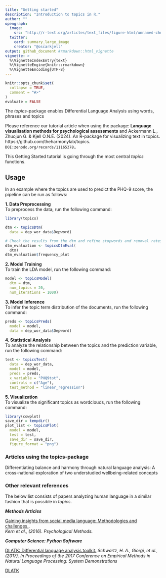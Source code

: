 ```yaml
---
title: "Getting started"
description: "Introduction to topics in R."
author: ""
opengraph:
  image: 
    src: "http://r-text.org/articles/text_files/figure-html/unnamed-chunk-5-1.png"
  twitter:
    card: summary_large_image
    creator: "@oscarkjell"
output: github_document #rmarkdown::html_vignette
vignette: >
  %\VignetteIndexEntry{text}
  %\VignetteEngine{knitr::rmarkdown}
  %\VignetteEncoding{UTF-8}
---
```

```r
knitr::opts_chunk$set(
  collapse = TRUE,
  comment = "#>"
)
evaluate = FALSE
```
The *topics*-package enables Differential Language Analysis using words, phrases and topics

Please reference our tutorial article when using the package: **Language visualisation methods for psychological assessments** and Ackermann L., Zhuojun G. & Kjell O.N.E. (2024). An R-package for visualizing text in topics. https://github.com/theharmonylab/topics. `DOI:zenodo.org/records/11165378`..

This Getting Started tutorial is going through the most central *topics* functions.  

## Usage
In an example where the topics are used to predict the PHQ-9 score, the pipeline can be run as follows:

**1. Data Preprocessing**<br>
To preprocess the data, run the following command:

```r

library(topics)

dtm <- topicsDtm(
  data = dep_wor_data$Depword)

# Check the results from the dtm and refine stopwords and removal rates if necessary
dtm_evaluation <- topicsDtmEval(
  dtm)
dtm_evaluation$frequency_plot
```

**2. Model Training**<br>
To train the LDA model, run the following command:

```r

model <- topicsModel(
  dtm = dtm,
  num_topics = 20,
  num_iterations = 1000)

```

**3. Model Inference**<br>
To infer the topic term distribution of the documents, run the following command:
```r

preds <- topicsPreds(
  model = model,
  data = dep_wor_data$Depword)

```


**4. Statistical Analysis**<br>
To analyze the relationship between the topics and the prediction variable, run the following command:
```r

test <- topicsTest(
  data = dep_wor_data,
  model = model,
  preds = preds,
  x_variable = "PHQ9tot",
  controls = c("Age"),
  test_method = "linear_regression")


```

**5. Visualization**<br>
To visualize the significant topics as wordclouds, run the following command:
```r
library(cowplot)
save_dir = tempdir()
plot_list <- topicsPlot(
  model = model,
  test = test, 
  save_dir = save_dir,
  figure_format = "png")


```



### Articles using the topics-package
Differentiating balance and harmony through natural language analysis: A cross-national exploration of two understudied wellbeing-related concepts


### Other relevant references
The below list consists of papers analyzing human language in a similar fashion that is possible in *topics*.

***Methods Articles***

[Gaining insights from social media language: Methodologies and challenges.](http://www.peggykern.org/uploads/5/6/6/7/56678211/kern_2016_-_gaining_insights_from_social_media_language-_methodologies_and_challenges.pdf).  
*Kern et al., (2016). Psychological Methods.*


***Computer Science: Python Software***  

[DLATK: Differential language analysis toolkit.](https://aclanthology.org/D17-2010/)
*Schwartz, H. A., Giorgi, et al., (2017).  In Proceedings of the 2017 Conference on Empirical Methods in Natural Language Processing: System Demonstrations* 


[DLATK](https://github.com/dlatk/dlatk)



